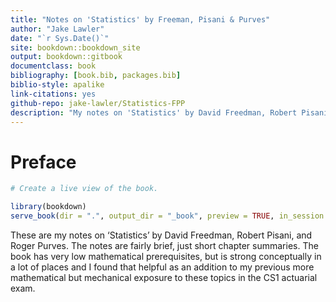 ```yaml
--- 
title: "Notes on 'Statistics' by Freeman, Pisani & Purves"
author: "Jake Lawler"
date: "`r Sys.Date()`"
site: bookdown::bookdown_site
output: bookdown::gitbook
documentclass: book
bibliography: [book.bib, packages.bib]
biblio-style: apalike
link-citations: yes
github-repo: jake-lawler/Statistics-FPP
description: "My notes on 'Statistics' by David Freedman, Robert Pisani, and Roger Purves."
---
```


# Preface {-}


```r

# Create a live view of the book.

library(bookdown)
serve_book(dir = ".", output_dir = "_book", preview = TRUE, in_session = TRUE, quiet = FALSE)

```

These are my notes on 'Statistics' by David Freedman, Robert Pisani, and Roger Purves. The notes are fairly brief, just short chapter summaries. The book has very low mathematical prerequisites, but is strong conceptually in a lot of places and I found that helpful as an addition to my previous more mathematical but mechanical exposure to these topics in the CS1 actuarial exam.